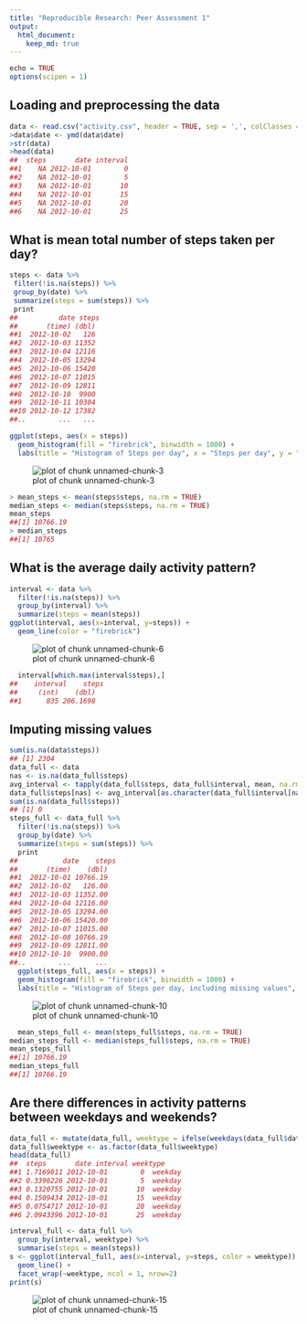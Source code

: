 ```yaml
---
title: "Reproducible Research: Peer Assessment 1"
output: 
  html_document:
    keep_md: true
---
```

```r
echo = TRUE 
options(scipen = 1)  
```

## Loading and preprocessing the data
```r
data <- read.csv("activity.csv", header = TRUE, sep = ',', colClasses = c("numeric", "character","integer"))
>data$date <- ymd(data$date)
>str(data)
>head(data)
##  steps       date interval
##1    NA 2012-10-01        0
##2    NA 2012-10-01        5
##3    NA 2012-10-01       10
##4    NA 2012-10-01       15
##5    NA 2012-10-01       20
##6    NA 2012-10-01       25
```

## What is mean total number of steps taken per day?
```r
steps <- data %>%
 filter(!is.na(steps)) %>%
 group_by(date) %>%
 summarize(steps = sum(steps)) %>%
 print
##          date steps
##       (time) (dbl)
##1  2012-10-02   126
##2  2012-10-03 11352
##3  2012-10-04 12116
##4  2012-10-05 13294
##5  2012-10-06 15420
##6  2012-10-07 11015
##7  2012-10-09 12811
##8  2012-10-10  9900
##9  2012-10-11 10304
##10 2012-10-12 17382
##..        ...   ...

ggplot(steps, aes(x = steps))
  geom_histogram(fill = "firebrick", binwidth = 1000) +
  labs(title = "Histogram of Steps per day", x = "Steps per day", y = "Frequency")
```  
![plot of chunk unnamed-chunk-3](figure/unnamed-chunk-3.png)

```r
> mean_steps <- mean(steps$steps, na.rm = TRUE)
median_steps <- median(steps$steps, na.rm = TRUE)
mean_steps
##[1] 10766.19
> median_steps
##[1] 10765
```
## What is the average daily activity pattern?
```r
interval <- data %>%
  filter(!is.na(steps)) %>%
  group_by(interval) %>%
  summarize(steps = mean(steps))
ggplot(interval, aes(x=interval, y=steps)) +
  geom_line(color = "firebrick")
```
  ![plot of chunk unnamed-chunk-6](figure/unnamed-chunk-6.png) 
```r
  interval[which.max(interval$steps),]
##    interval    steps
##     (int)    (dbl)
##1      835 206.1698
```  
## Imputing missing values
```r
sum(is.na(data$steps))
## [1] 2304
data_full <- data
nas <- is.na(data_full$steps)
avg_interval <- tapply(data_full$steps, data_full$interval, mean, na.rm=TRUE, simplify=TRUE)
data_full$steps[nas] <- avg_interval[as.character(data_full$interval[nas])]
sum(is.na(data_full$steps))
## [1] 0
steps_full <- data_full %>%
  filter(!is.na(steps)) %>%
  group_by(date) %>%
  summarize(steps = sum(steps)) %>%
  print
##           date    steps
##       (time)    (dbl)
##1  2012-10-01 10766.19
##2  2012-10-02   126.00
##3  2012-10-03 11352.00
##4  2012-10-04 12116.00
##5  2012-10-05 13294.00
##6  2012-10-06 15420.00
##7  2012-10-07 11015.00
##8  2012-10-08 10766.19
##9  2012-10-09 12811.00
##10 2012-10-10  9900.00
##..        ...      ...
  ggplot(steps_full, aes(x = steps)) +
  geom_histogram(fill = "firebrick", binwidth = 1000) +
  labs(title = "Histogram of Steps per day, including missing values", x = "Steps per day", y = "Frequency")
 ```  
![plot of chunk unnamed-chunk-10](figure/unnamed-chunk-10.png)
```r
  mean_steps_full <- mean(steps_full$steps, na.rm = TRUE)
median_steps_full <- median(steps_full$steps, na.rm = TRUE)
mean_steps_full
##[1] 10766.19
median_steps_full
##[1] 10766.19
``` 

## Are there differences in activity patterns between weekdays and weekends?
```r
data_full <- mutate(data_full, weektype = ifelse(weekdays(data_full$date) == "Saturday" | weekdays(data_full$date) == "Sunday", "weekend", "weekday"))
data_full$weektype <- as.factor(data_full$weektype)
head(data_full)
##  steps       date interval weektype
##1 1.7169811 2012-10-01        0  weekday
##2 0.3396226 2012-10-01        5  weekday
##3 0.1320755 2012-10-01       10  weekday
##4 0.1509434 2012-10-01       15  weekday
##5 0.0754717 2012-10-01       20  weekday
##6 2.0943396 2012-10-01       25  weekday

interval_full <- data_full %>%
  group_by(interval, weektype) %>%
  summarise(steps = mean(steps))
s <- ggplot(interval_full, aes(x=interval, y=steps, color = weektype)) +
  geom_line() +
  facet_wrap(~weektype, ncol = 1, nrow=2)
print(s)
```

![plot of chunk unnamed-chunk-15](figure/unnamed-chunk-15.png)
